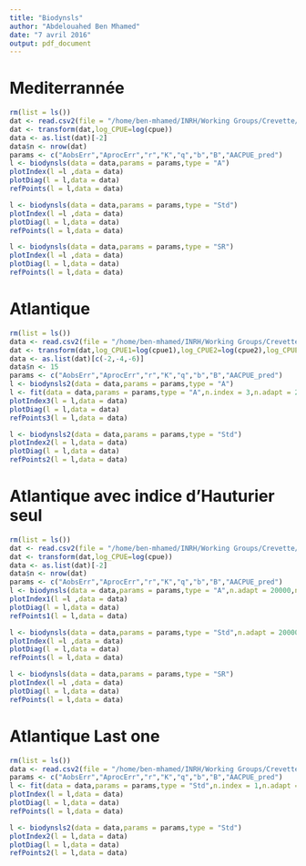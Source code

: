 ```yaml
---
title: "Biodynsls"
author: "Abdelouahed Ben Mhamed"
date: "7 avril 2016"
output: pdf_document
---
```

# Mediterrannée
```r
rm(list = ls())
dat <- read.csv2(file = "/home/ben-mhamed/INRH/Working Groups/Crevette/data_Med.csv",sep=",")
dat <- transform(dat,log_CPUE=log(cpue))
data <- as.list(dat)[-2]
data$n <- nrow(dat)
params <- c("AobsErr","AprocErr","r","K","q","b","B","AACPUE_pred")
l <- biodynsls(data = data,params = params,type = "A")
plotIndex(l =l ,data = data)
plotDiag(l = l,data = data)
refPoints(l = l,data = data)

l <- biodynsls(data = data,params = params,type = "Std")
plotIndex(l =l ,data = data)
plotDiag(l = l,data = data)
refPoints(l = l,data = data)

l <- biodynsls(data = data,params = params,type = "SR")
plotIndex(l =l ,data = data)
plotDiag(l = l,data = data)
refPoints(l = l,data = data)
```

# Atlantique
```r
rm(list = ls())
data <- read.csv2(file = "/home/ben-mhamed/INRH/Working Groups/Crevette/data_Atl.csv",sep=",")
dat <- transform(dat,log_CPUE1=log(cpue1),log_CPUE2=log(cpue2),log_CPUE3=log(cpue3))
data <- as.list(dat)[c(-2,-4,-6)]
data$n <- 15
params <- c("AobsErr","AprocErr","r","K","q","b","B","AACPUE_pred")
l <- biodynsls2(data = data,params = params,type = "A")
l <- fit(data = data,params = params,type = "A",n.index = 3,n.adapt = 20000,n.iter = 100000,thin = 20)
plotIndex3(l = l,data = data)
plotDiag(l = l,data = data)
refPoints3(l = l,data = data)

l <- biodynsls2(data = data,params = params,type = "Std")
plotIndex2(l = l,data = data)
plotDiag(l = l,data = data)
refPoints2(l = l,data = data)
```

# Atlantique avec indice d'Hauturier seul

```r
rm(list = ls())
dat <- read.csv2(file = "/home/ben-mhamed/INRH/Working Groups/Crevette/data_Atl (indice Hauturier).csv",sep=",")
dat <- transform(dat,log_CPUE=log(cpue))
data <- as.list(dat)[-2]
data$n <- nrow(dat)
params <- c("AobsErr","AprocErr","r","K","q","b","B","AACPUE_pred")
l <- biodynsls(data = data,params = params,type = "A",n.adapt = 20000,n.iter = 100000,thin = 20)
plotIndex1(l =l ,data = data)
plotDiag(l = l,data = data)
refPoints1(l = l,data = data)

l <- biodynsls(data = data,params = params,type = "Std",n.adapt = 20000,n.iter = 100000,thin = 20)
plotIndex(l =l ,data = data)
plotDiag(l = l,data = data)
refPoints(l = l,data = data)

l <- biodynsls(data = data,params = params,type = "SR")
plotIndex(l =l ,data = data)
plotDiag(l = l,data = data)
refPoints(l = l,data = data)
```

# Atlantique Last one
```r
rm(list = ls())
data <- read.csv2(file = "/home/ben-mhamed/INRH/Working Groups/Crevette/data_Atl.csv",sep=",")
params <- c("AobsErr","AprocErr","r","K","q","b","B","AACPUE_pred")
l <- fit(data = data,params = params,type = "Std",n.index = 1,n.adapt = 20000,n.iter = 100000,thin = 20)
plotIndex(l = l,data = data)
plotDiag(l = l,data = data)
refPoints(l = l,data = data)

l <- biodynsls2(data = data,params = params,type = "Std")
plotIndex2(l = l,data = data)
plotDiag(l = l,data = data)
refPoints2(l = l,data = data)
```
